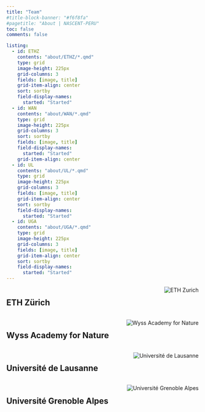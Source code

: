 ```yaml
---
title: "Team"
#title-block-banner: "#f6f8fa"
#pagetitle: "About | NASCENT-PERU"
toc: false
comments: false

listing:
  - id: ETHZ
    contents: "about/ETHZ/*.qmd"
    type: grid
    image-height: 225px
    grid-columns: 3
    fields: [image, title]
    grid-item-align: center
    sort: sortby
    field-display-names: 
      started: "Started"
  - id: WAN
    contents: "about/WAN/*.qmd"
    type: grid
    image-height: 225px
    grid-columns: 3
    sort: sortby
    fields: [image, title]
    field-display-names: 
      started: "Started"
    grid-item-align: center
  - id: UL
    contents: "about/UL/*.qmd"
    type: grid
    image-height: 225px
    grid-columns: 3
    fields: [image, title]
    grid-item-align: center
    sort: sortby
    field-display-names: 
      started: "Started"
  - id: UGA
    contents: "about/UGA/*.qmd"
    type: grid
    image-height: 225px
    grid-columns: 3
    fields: [image, title]
    grid-item-align: center
    sort: sortby
    field-display-names: 
      started: "Started"
---
```



```{=html}
<div style="display: flex; align-items: flex-start; gap: 10px;"> 
    <div style="flex-grow: 1;">
        <h2>ETH Zürich</h2>
    </div>
    <img src="about/ETHZ.png" style="max-width: 50%; height: auto;" alt="ETH Zurich">
</div>
```
:::{#ETHZ}
:::

```{=html}
<p></p>
<div style="display: flex; align-items: flex-start; gap: 10px;"> 
    <div style="flex-grow: 1;">
        <h2>Wyss Academy for Nature</h2>
    </div>
    <img src="about/WAN.png" style="max-width: 50%; height: auto;" alt="Wyss Academy for Nature">
</div>
```

:::{#WAN}
:::

```{=html}
<p></p>
<div style="display: flex; align-items: flex-start; gap: 10px;"> 
    <div style="flex-grow: 1;">
        <h2>Université de Lausanne</h2>
    </div>
    <img src="about/UNIL.png" style="max-width: 50%; height: auto;" alt="Université de Lausanne">
</div>
```

:::{#UL}
:::


```{=html}
<p></p>
<div style="display: flex; align-items: flex-start; gap: 10px;"> 
    <div style="flex-grow: 1;">
        <h2>Université Grenoble Alpes</h2>
    </div>
    <img src="about/UGA.jpg" style="max-width: 50%; height: auto;" alt="Université Grenoble Alpes">
</div>
```
:::{#UGA}
:::



